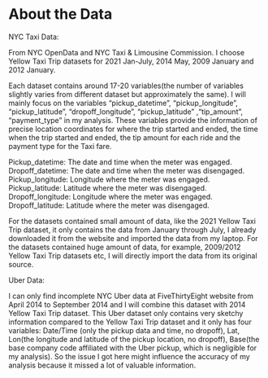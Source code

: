 # About the Data

NYC Taxi Data:

From NYC OpenData and NYC Taxi & Limousine Commission. I choose Yellow Taxi Trip datasets
for 2021 Jan-July, 2014 May, 2009 January and 2012 January.

Each dataset contains around 17-20 variables(the number of variables slightly varies from different dataset but approximately the same). I will mainly focus on the variables “pickup_datetime”, “pickup_longitude”, “pickup_latitude”, “dropoff_longitude”, “pickup_latitude” ,"tip_amount",
"payment_type" in my analysis. These variables provide the information of precise location coordinates for where the trip started and ended, the time when the trip started and ended, the tip amount for
each ride and the payment type for the Taxi fare.

Pickup_datetime: The date and time when the meter was engaged.
Dropoff_datetime: The date and time when the meter was disengaged.
Pickup_longitude: Longitude where the meter was engaged.
Pickup_latitude: Latitude where the meter was disengaged.
Dropoff_longitude: Longitude where the meter was engaged.
Dropoff_latitude: Latitude where the meter was disengaged.

For the datasets contained small amount of data, like the 2021 Yellow Taxi Trip dataset, it only contains the data from January through July, I already downloaded it from the website and imported the data from my laptop. For the datasets contained huge amount of data, for example, 2009/2012 Yellow Taxi Trip datasets etc, I will directly import the data from its original source. 


Uber Data:

I can only find incomplete NYC Uber data at FiveThirtyEight website from April 2014 to
September 2014 and I will combine this dataset with 2014 Yellow Taxi Trip dataset. This Uber
dataset only contains very sketchy information compared to the Yellow Taxi Trip dataset and it 
only has four variables: Date/Time (only the pickup data and time, no dropoff), Lat, Lon(the longitude and latitude of the pickup location, no dropoff), Base(the base company code affiliated with the Uber pickup, which is negligible for my analysis). So the issue I got here might influence the accuracy of 
my analysis because it missed a lot of valuable information. 

